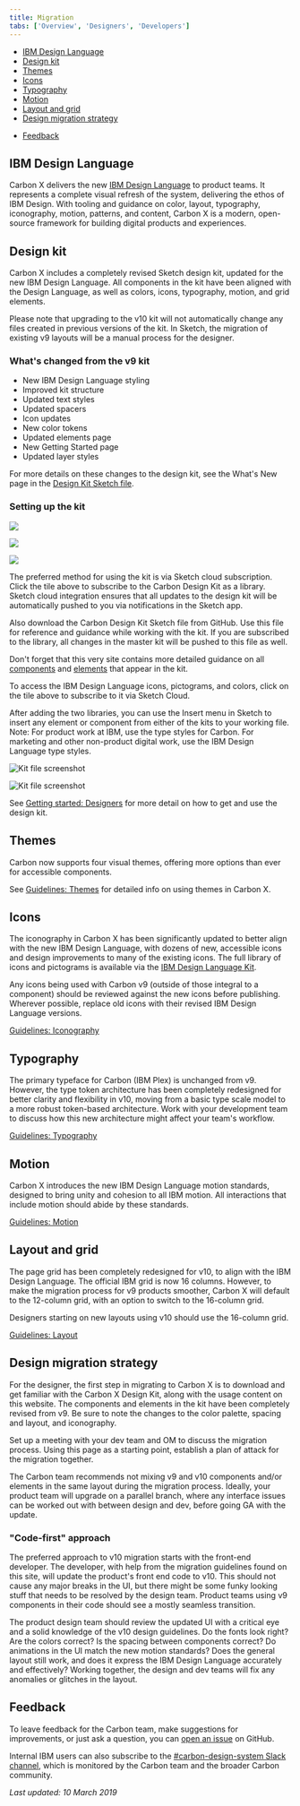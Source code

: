 ```yaml
---
title: Migration
tabs: ['Overview', 'Designers', 'Developers']
---
```


<AnchorLinks>

- [IBM Design Language](#ibm-design-language)
- [Design kit](#design-kit)
- [Themes](#themes)
- [Icons](#icons)
- [Typography](#typography)
- [Motion](#motion)
- [Layout and grid](#layout-and-grid)
- [Design migration strategy](#design-migration-strategy)
<!-- - [Design FAQ](#design-faq) -->
- [Feedback](#feedback)

</AnchorLinks>

## IBM Design Language

Carbon X delivers the new <a href="https://www.ibm.com/design/language/" target="_blank">IBM Design Language</a> to product teams. It represents a complete visual refresh of the system, delivering the ethos of IBM Design. With tooling and  guidance on color, layout, typography, iconography, motion, patterns, and content, Carbon X is a modern, open-source framework for building digital products and experiences.

## Design kit

Carbon X includes a completely revised Sketch design kit, updated for the new IBM Design Language. All components in the kit have been aligned with the Design Language, as well as colors, icons, typography, motion, and grid elements. 

Please note that upgrading to the v10 kit will not automatically change any files created in previous versions of the kit. In Sketch, the migration of existing v9 layouts will be a manual process for the designer.

### What's changed from the v9 kit

- New IBM Design Language styling
- Improved kit structure
- Updated text styles
- Updated spacers
- Icon updates
- New color tokens
- Updated elements page
- New Getting Started page
- Updated layer styles

For more details on these changes to the design kit, see the What's New page in the <a href="https://github.com/ibm/carbon-design-kit" target="_blank">Design Kit Sketch file</a>.

### Setting up the kit

<GridWrapper col_lg="8" flex="true" bleed="true">
  <ClickableTile
    title="Subscribe to Carbon Design Kit Library (Sketch Cloud)"
    href="sketch://add-library/cloud/JaVzz"
    type="resource">

![](/images/sketch-icon.png)

  </ClickableTile>

  <ClickableTile
    title="Download Carbon Design Kit Sketch file (GitHub)"
    href="https://github.com/ibm/carbon-design-kit"
    type="resource">

![](/images/sketch-icon.png)
</ClickableTile>

<ClickableTile
    title="Subscribe to IBM Design Language Library (Sketch Cloud)"
    href="sketch://add-library/cloud/75VZZ"
    type="resource">

![](/images/sketch-icon.png)

  </ClickableTile>

</GridWrapper>

The preferred method for using the kit is via Sketch cloud subscription. Click the tile above to subscribe to the Carbon Design Kit as a library. Sketch cloud integration ensures that all updates to the design kit will be automatically pushed to you via notifications in the Sketch app. 

Also download the Carbon Design Kit Sketch file from GitHub. Use this file for reference and guidance while working with the kit. If you are subscribed to the library, all changes in the master kit will be pushed to this file as well. 

Don't forget that this very site contains more detailed guidance on all [components](/components/overview) and [elements](/guidelines/color/overview) that appear in the kit.

To access the IBM Design Language icons, pictograms, and colors, click on the tile above to subscribe to it via Sketch Cloud.

After adding the two libraries, you can use the Insert menu in Sketch to insert any element or component from either of the kits to your working file. Note: For product work at IBM, use the type styles for Carbon. For marketing and other non-product digital work, use the IBM Design Language type styles. 

<ImageComponent cols="8" caption="Using the Carbon Sketch library">

![Kit file screenshot](images/Carbon-kit-library.png)

</ImageComponent>

<ImageComponent cols="8" caption="Using the IBM Design Language Sketch library">

![Kit file screenshot](images/IDL-kit-library.png)

</ImageComponent>

See [Getting started: Designers](/getting-started/designers) for more detail on how to get and use the design kit.

## Themes

Carbon now supports four visual themes, offering more options than ever for accessible components.

See [Guidelines: Themes](/guidelines/themes) for detailed info on using themes in Carbon X.

## Icons

The iconography in Carbon X has been significantly updated to better align with the new IBM Design Language, with dozens of new, accessible icons and design improvements to many of the existing icons. The full library of icons and pictograms is available via the [IBM Design Language Kit](https://www.ibm.com/standards/web/design-kit/). 

Any icons being used with Carbon v9 (outside of those integral to a component) should be reviewed against the new icons before publishing. Wherever possible, replace old icons with their revised IBM Design Language versions.

[Guidelines: Iconography](/guidelines/iconography/library)

## Typography

The primary typeface for Carbon (IBM Plex) is unchanged from v9. However, the type token architecture has been completely redesigned for better clarity and flexibility in v10, moving from a basic type scale model to a more robust token-based architecture. Work with your development team to discuss how this new architecture might affect your team's workflow.

[Guidelines: Typography](/guidelines/typography/overview)

## Motion

Carbon X introduces the new IBM Design Language motion standards, designed to bring unity and cohesion to all IBM motion. All interactions that include motion should abide by these standards. 

[Guidelines: Motion](/guidelines/motion/basics)

## Layout and grid

The page grid has been completely redesigned for v10, to align with the IBM Design Language. The official IBM grid is now 16 columns. However, to make the migration process for v9 products smoother, Carbon X will default to the 12-column grid, with an option to switch to the 16-column grid. 

Designers starting on new layouts using v10 should use the 16-column grid.

[Guidelines: Layout](/guidelines/layout)

## Design migration strategy

For the designer, the first step in migrating to Carbon X is to download and get familiar with the Carbon X Design Kit, along with the usage content on this website. The components and elements in the kit have been completely revised from v9. Be sure to note the changes to the color palette, spacing and layout, and iconography.

Set up a meeting with your dev team and OM to discuss the migration process. Using this page as a starting point, establish a plan of attack for the migration together. 

The Carbon team recommends not mixing v9 and v10 components and/or elements in the same layout during the migration process. Ideally, your product team will upgrade on a parallel branch, where any interface issues can be worked out with between design and dev, before going GA with the update.

### "Code-first" approach

The preferred approach to v10 migration starts with the front-end developer. The developer, with help from the migration guidelines found on this site, will update the product's front end code to v10. This should not cause any major breaks in the UI, but there might be some funky looking stuff that needs to be resolved by the design team. Product teams using v9 components in their code should see a mostly seamless transition.  

The product design team should review the updated UI with a critical eye and a solid knowledge of the v10 design guidelines. Do the fonts look right? Are the colors correct? Is the spacing between components correct? Do animations in the UI match the new motion standards? Does the general layout still work, and does it express the IBM Design Language accurately and effectively? Working together, the design and dev teams will fix any anomalies or glitches in the layout.

## Feedback

To leave feedback for the Carbon team, make suggestions for improvements, or just ask a question, you can [open an issue](https://github.com/carbon-design-system/carbon-website/issues/new?template=feedback.md&labels=feedback&title=User+feedback+for+Migration+Designers+page) on GitHub.

Internal IBM users can also subscribe to the [#carbon-design-system Slack channel](https://ibm-studios.slack.com/messages/C0M053VPT/details/), which is monitored by the Carbon team and the broader Carbon community.


_Last updated: 10 March 2019_
